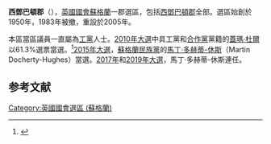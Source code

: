 {{noteTA
|G1=UK Places
|G2=PoliticiansUK
}}
{{Infobox UK constituency main
 |name        = 西鄧巴頓郡
 |parliament  = uk
 |map1        = WestDunbartonshire
 |map2        = 
 |map_size    = 250px
 |map_entity  = [[蘇格蘭|蘇格蘭]]
 |map_year    = 
 |year        = 2005
 |abolished   = 
 |type        =郡
 |elects_howmany = 1
 |previous    =
 |next        = 
 |electorate  = 
 |mp          =[[馬丁·多赫蒂-休斯|馬丁·多赫蒂-休斯]]
 |party       =[[蘇格蘭民族黨|蘇格蘭民族黨]]
 |region      = 
 |county      = [[蘇格蘭|蘇格蘭]]
 |european    = 蘇格蘭
 |towns       = [[西鄧巴頓郡|西鄧巴頓郡]]
}}
'''西鄧巴頓郡'''（{{lang-en|West Dunbartonshire}}），[[英國|英國]][[英國國會|國會]][[蘇格蘭|蘇格蘭]]一郡選區，包括[[西鄧巴頓郡|西鄧巴頓郡]]全部。選區始創於1950年，1983年被撤，重設於2005年。

本區當區議員一直屬為[[工黨_(英國)|工黨]]人士。[[2010年英國大選|2010年大選]]中具工黨和[[合作黨_(英國)|合作黨]]黨籍的[[蓋瑪·杜爾|蓋瑪·杜爾]]以61.3%選票當選。<ref name="">{{cite news
|publisher=[[英國廣播公司|英國廣播公司]]
|date=2010年5月7日
|title=Election 2010/Constituency/West Dunbartonshire
|url=http://news.bbc.co.uk/1/shared/election2010/results/constituency/859.stm
|accessdate=2010年5月14日
|archive-date=2017年9月4日
|archive-url=https://web.archive.org/web/20170904211128/http://news.bbc.co.uk/1/shared/election2010/results/constituency/859.stm
|dead-url=no
}}</ref>[[2015年英國大選|2015年大選]]，[[蘇格蘭民族黨|蘇格蘭民族黨]]的[[馬丁·多赫蒂-休斯|馬丁·多赫蒂-休斯]]（Martin Docherty-Hughes）當選。[[2017年英國大選|2017年]]和[[2019年英國大選|2019年大選]]，馬丁·多赫蒂-休斯連任。

==参考文献==
<div class="references-small">
<references></references>
</div>

{{DEFAULTSORT:West Dunbartonshire (UK Parliament constituency)}}
{{英國國會選區 (蘇格蘭)}}
[[Category:英國國會選區_(蘇格蘭)|Category:英國國會選區 (蘇格蘭)]]